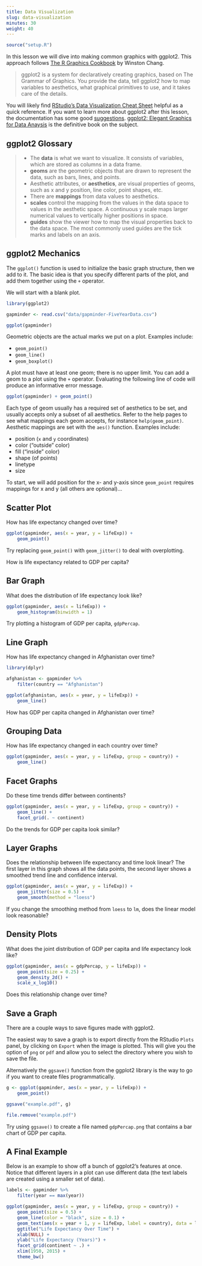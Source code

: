 ```yaml
---
title: Data Visualization
slug: data-visualization
minutes: 30
weight: 40
---
```


```r
source("setup.R")
```

In this lesson we will dive into making common graphics with ggplot2. This approach follows [The R Graphics Cookbook](http://amzn.to/2dVfMfn) by Winston Chang.

> ggplot2 is a system for declaratively creating graphics, based on The Grammar of Graphics. You provide the data, tell ggplot2 how to map variables to aesthetics, what graphical primitives to use, and it takes care of the details.

You will likely find [RStudio's Data Visualization Cheat Sheet](https://www.rstudio.com/wp-content/uploads/2016/11/ggplot2-cheatsheet-2.1.pdf) helpful as a quick reference. If you want to learn more about ggplot2 after this lesson, the documentation has some good [suggestions](http://ggplot2.tidyverse.org/index.html#learning-ggplot2). [ggplot2: Elegant Graphics for Data Anaysis](https://www.amazon.com/ggplot2-Elegant-Graphics-Data-Analysis/dp/331924275X/) is the definitive book on the subject.


## ggplot2 Glossary

> * The **data** is what we want to visualize. It consists of variables, which are stored as columns in a data frame.
> * **geoms** are the geometric objects that are drawn to represent the data, such as bars, lines, and points.
> * Aesthetic attributes, or **aesthetics**, are visual properties of geoms, such as x and y position, line color, point shapes, etc.
> * There are **mappings** from data values to aesthetics.
> * **scales** control the mapping from the values in the data space to values in the aesthetic space. A continuous y scale maps larger numerical values to vertically higher positions in space.
> * **guides** show the viewer how to map the visual properties back to the data space. The most commonly used guides are the tick marks and labels on an axis.


## ggplot2 Mechanics

The `ggplot()` function is used to initialize the basic graph structure, then we add to it. The basic idea is that you specify different parts of the plot, and add them together using the `+` operator.

We will start with a blank plot.

```r
library(ggplot2)

gapminder <- read.csv("data/gapminder-FiveYearData.csv")

ggplot(gapminder)
```

Geometric objects are the actual marks we put on a plot. Examples include:

*   `geom_point()`
*   `geom_line()`
*   `geom_boxplot()`

A plot must have at least one geom; there is no upper limit. You can add a geom to a plot using the `+` operator. Evaluating the following line of code will produce an informative error message.

```r
ggplot(gapminder) + geom_point()
```

Each type of geom usually has a required set of aesthetics to be set, and usually accepts only a subset of all aesthetics. Refer to the help pages to see what mappings each geom accepts, for instance `help(geom_point)`. Aesthetic mappings are set with the `aes()` function. Examples include:

*   position (`x` and `y` coordinates)
*   color ("outside" color)
*   fill ("inside" color)
*   shape (of points)
*   linetype
*   size

To start, we will add position for the x- and y-axis since `geom_point` requires mappings for x and y (all others are optional)...


## Scatter Plot

How has life expectancy changed over time?

```r
ggplot(gapminder, aes(x = year, y = lifeExp)) +
    geom_point()
```

Try replacing `geom_point()` with `geom_jitter()` to deal with overplotting.

How is life expectancy related to GDP per capita?


## Bar Graph

What does the distribution of life expectancy look like?

```r
ggplot(gapminder, aes(x = lifeExp)) +
    geom_histogram(binwidth = 1)
```

Try plotting a histogram of GDP per capita, `gdpPercap`.


## Line Graph

How has life expectancy changed in Afghanistan over time?

```r
library(dplyr)

afghanistan <- gapminder %>%
    filter(country == "Afghanistan")

ggplot(afghanistan, aes(x = year, y = lifeExp)) +
    geom_line()
```

How has GDP per capita changed in Afghanistan over time?


## Grouping Data

How has life expectancy changed in each country over time?

```r
ggplot(gapminder, aes(x = year, y = lifeExp, group = country)) +
    geom_line()
```


## Facet Graphs

Do these time trends differ between continents?

```r
ggplot(gapminder, aes(x = year, y = lifeExp, group = country)) +
    geom_line() +
    facet_grid(. ~ continent)
```

Do the trends for GDP per capita look similar?


## Layer Graphs

Does the relationship between life expectancy and time look linear? The first layer in this graph shows all the data points, the second layer shows a smoothed trend line and confidence interval.

```r
ggplot(gapminder, aes(x = year, y = lifeExp)) +
    geom_jitter(size = 0.5) +
    geom_smooth(method = "loess")
```

If you change the smoothing method from `loess` to `lm`, does the linear model look reasonable?


## Density Plots

What does the joint distribution of GDP per capita and life expectancy look like?

```r
ggplot(gapminder, aes(x = gdpPercap, y = lifeExp)) +
    geom_point(size = 0.25) +
    geom_density_2d() +
    scale_x_log10()
```

Does this relationship change over time?


## Save a Graph

There are a couple ways to save figures made with ggplot2.

The easiest way to save a graph is to export directly from the RStudio `Plots` panel, by clicking on `Export` when the image is plotted. This will give you the option of `png` or `pdf` and allow you to select the directory where you wish to save the file.

Alternatively the `ggsave()` function from the ggplot2 library is the way to go if you want to create files programmatically.

```r
g <- ggplot(gapminder, aes(x = year, y = lifeExp)) +
    geom_point()

ggsave("example.pdf", g)
```

```r
file.remove("example.pdf")
```

Try using `ggsave()` to create a file named `gdpPercap.png` that contains a bar chart of GDP per capita.


## A Final Example

Below is an example to show off a bunch of ggplot2's features at once. Notice that different layers in a plot can use different data (the text labels are created using a smaller set of data).

```r
labels <- gapminder %>%
    filter(year == max(year))

ggplot(gapminder, aes(x = year, y = lifeExp, group = country)) +
    geom_point(size = 0.5) +
    geom_line(color = "black", size = 0.1) +
    geom_text(aes(x = year + 1, y = lifeExp, label = country), data = labels, hjust = "left", size = 1.5) +
    ggtitle("Life Expectancy Over Time") +
    xlab(NULL) +
    ylab("Life Expectancy (Years)") +
    facet_grid(continent ~ .) +
    xlim(1950, 2015) +
    theme_bw()
```
